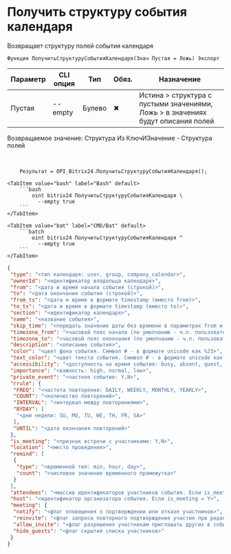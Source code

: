 ﻿---
sidebar_position: 8
description: Получить структуру события календаря и другие функции для работы с Bitrix24 в Открытом пакете интеграций - бесплатной open-source библиотеке интеграций для 1С:Предприятие 8, OneScript и CLI
keywords: [1C, 1С, 1С:Предприятие, 1С:Предприятие 8.3, API, Интеграция, Сервисы, Обмен, OneScript, CLI, Bitrix24]
---


# Получить структуру события календаря
 Возвращает структуру полей события календаря



`Функция ПолучитьСтруктуруСобытияКалендаря(Знач Пустая = Ложь) Экспорт`

  | Параметр | CLI опция | Тип | Обяз. | Назначение |
  |-|-|-|-|-|
  | Пустая | --empty | Булево | &#x2716; | Истина > структура с пустыми значениями, Ложь > в значениях будут описания полей |

  
  Возвращаемое значение:   Структура Из КлючИЗначение - Структура полей

<br/>



```bsl title="Пример использования для 1С:Предприятие/OneScript"
    Результат = OPI_Bitrix24.ПолучитьСтруктуруСобытияКалендаря();
```
    

 <Tabs>
  
    <TabItem value="bash" label="Bash" default>
        ```bash
            oint bitrix24 ПолучитьСтруктуруСобытияКалендаря \
              --empty true
        ```
    </TabItem>
  
    <TabItem value="bat" label="CMD/Bat" default>
        ```batch
            oint bitrix24 ПолучитьСтруктуруСобытияКалендаря ^
              --empty true
        ```
    </TabItem>
</Tabs>


```json title="Результат"
{
 "type": "<тип календаря: user, group, company_calendar>",
 "ownerId": "<идентификатор владельца календаря>",
 "from": "<дата и время начала события (строкой)>",
 "to": "<дата окончания события (строкой)>",
 "from_ts": "<дата и время в формате timestamp (вместо from)>",
 "to_ts": "<дата и время в формате timestamp (вместо to)>",
 "section": "<идентификатор календаря>",
 "name": "<название события>",
 "skip_time": "<передать значение даты без времени в параметрах from и to: Y,N>",
 "timezone_from": "<часовой пояс начала (по умолчанию - ч.п. пользователя>",
 "timezone_to": "<часовой пояс окончания (по умолчанию - ч.п. пользователя>",
 "description": "<описание события>",
 "color": "<цвет фона события. Cимвол # - в формате unicode как %23>",
 "text_color": "<цвет текста события. Cимвол # - в формате unicode как %23>",
 "accessibility": "<доступность на время события: busy, absent, quest, free>",
 "importance": "<важность: high, normal, low>",
 "private_event": "<частное событие: Y,N>",
 "rrule": {
  "FREQ": "<частота повторения: DAILY, WEEKLY, MONTHLY, YEARLY>",
  "COUNT": "<количество повторений>",
  "INTERVAL": "<интервал между повторениями>",
  "BYDAY": [
   "<дни недели: SU, MO, TU, WE, TH, FR, SA>"
  ],
  "UNTIL": "<дата окончания повторений>"
 },
 "is_meeting": "<признак встречи с участниками: Y,N>",
 "location": "<место проведения>",
 "remind": [
  {
   "type": "<временной тип: min, hour, day>",
   "count": "<числовое значение временного промежутка>"
  }
 ],
 "attendees": "<массив идентификаторов участников события. Если is_meeting = Y>",
 "host": "<идентификатор организатора события. Если is_meeting = Y>",
 "meeting": {
  "notify": "<флаг оповещения о подтверждении или отказе участников>",
  "reinvite": "<флаг запроса повторного подтверждения участия при редактировании события>",
  "allow_invite": "<флаг разрешения участникам приглашать других в событие>",
  "hide_guests": "<флаг скрытия списка участников>"
 }
}
```
